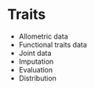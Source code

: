 # Traits

-   Allometric data
-   Functional traits data
-   Joint data
-   Imputation
-   Evaluation
-   Distribution
